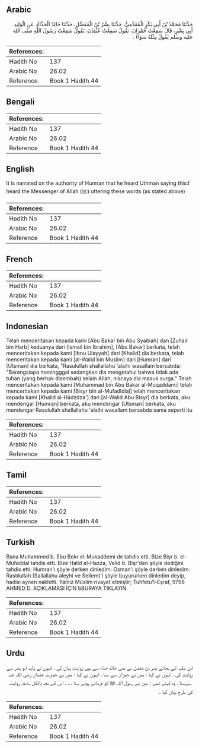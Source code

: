 ## Arabic


<div dir="rtl" lang="ar" style={{fontSize:'larger',backgroundColor:'#f8f9fa',padding:20}}>
حَدَّثَنَا مُحَمَّدُ بْنُ أَبِي بَكْرٍ الْمُقَدَّمِيُّ، حَدَّثَنَا بِشْرُ بْنُ الْمُفَضَّلِ، حَدَّثَنَا خَالِدٌ الْحَذَّاءُ، عَنِ الْوَلِيدِ أَبِي بِشْرٍ، قَالَ سَمِعْتُ حُمْرَانَ، يَقُولُ سَمِعْتُ عُثْمَانَ، يَقُولُ سَمِعْتُ رَسُولَ اللَّهِ صلى الله عليه وسلم يَقُولُ مِثْلَهُ سَوَاءً ‏.‏
</div>
<div style={{backgroundColor:'#f8f9fa',padding:20, marginBottom: 10}}><table> <thead> <tr> <th>References:</th> <th></th> </tr> </thead> <tbody><tr><td>Hadith No</td><td>137</td></tr><tr><td>Arabic No</td><td>26.02</td></tr><tr><td>Reference</td><td>Book 1 Hadith 44</td></tr></tbody></table></div>

## Bengali


<div dir="ltr" lang="bn" style={{fontSize:'larger',backgroundColor:'#f8f9fa',padding:20}}>

</div>
<div style={{backgroundColor:'#f8f9fa',padding:20, marginBottom: 10}}><table> <thead> <tr> <th>References:</th> <th></th> </tr> </thead> <tbody><tr><td>Hadith No</td><td>137</td></tr><tr><td>Arabic No</td><td>26.02</td></tr><tr><td>Reference</td><td>Book 1 Hadith 44</td></tr></tbody></table></div>

## English


<div dir="ltr" lang="en" style={{fontSize:'larger',backgroundColor:'#f8f9fa',padding:20}}>
It is narrated on the authority of Humran that he heard Uthman saying this:I heard the Messenger of Allah (ﷺ) uttering these words (as stated above)
</div>
<div style={{backgroundColor:'#f8f9fa',padding:20, marginBottom: 10}}><table> <thead> <tr> <th>References:</th> <th></th> </tr> </thead> <tbody><tr><td>Hadith No</td><td>137</td></tr><tr><td>Arabic No</td><td>26.02</td></tr><tr><td>Reference</td><td>Book 1 Hadith 44</td></tr></tbody></table></div>

## French


<div dir="ltr" lang="fr" style={{fontSize:'larger',backgroundColor:'#f8f9fa',padding:20}}>

</div>
<div style={{backgroundColor:'#f8f9fa',padding:20, marginBottom: 10}}><table> <thead> <tr> <th>References:</th> <th></th> </tr> </thead> <tbody><tr><td>Hadith No</td><td>137</td></tr><tr><td>Arabic No</td><td>26.02</td></tr><tr><td>Reference</td><td>Book 1 Hadith 44</td></tr></tbody></table></div>

## Indonesian


<div dir="ltr" lang="id" style={{fontSize:'larger',backgroundColor:'#f8f9fa',padding:20}}>
Telah menceritakan kepada kami [Abu Bakar bin Abu Syaibah] dan [Zuhair bin Harb] keduanya dari [Ismail bin Ibrahim], [Abu Bakar] berkata, telah menceritakan kepada kami [Ibnu Ulayyah] dari [Khalid] dia berkata, telah menceritakan kepada kami [al-Walid bin Muslim] dari [Humran] dari [Utsman] dia berkata, "Rasulullah shallallahu 'alaihi wasallam bersabda: "Barangsiapa meningggal sedangkan dia mengetahui bahwa tidak ada tuhan (yang berhak disembah) selain Allah, niscaya dia masuk surga." Telah menceritakan kepada kami [Muhammad bin Abu Bakar al-Muqaddami] telah menceritakan kepada kami [Bisyr bin al-Mufadldlal] telah menceritakan kepada kami [Khalid al-Hadzdza'] dari [al-Walid Abu Bisyr] dia berkata, aku mendengar [Humran] berkata, aku mendengar [Utsman] berkata, aku mendengar Rasulullah shallallahu 'alaihi wasallam bersabda sama seperti itu
</div>
<div style={{backgroundColor:'#f8f9fa',padding:20, marginBottom: 10}}><table> <thead> <tr> <th>References:</th> <th></th> </tr> </thead> <tbody><tr><td>Hadith No</td><td>137</td></tr><tr><td>Arabic No</td><td>26.02</td></tr><tr><td>Reference</td><td>Book 1 Hadith 44</td></tr></tbody></table></div>

## Tamil


<div dir="ltr" lang="ta" style={{fontSize:'larger',backgroundColor:'#f8f9fa',padding:20}}>

</div>
<div style={{backgroundColor:'#f8f9fa',padding:20, marginBottom: 10}}><table> <thead> <tr> <th>References:</th> <th></th> </tr> </thead> <tbody><tr><td>Hadith No</td><td>137</td></tr><tr><td>Arabic No</td><td>26.02</td></tr><tr><td>Reference</td><td>Book 1 Hadith 44</td></tr></tbody></table></div>

## Turkish


<div dir="ltr" lang="tr" style={{fontSize:'larger',backgroundColor:'#f8f9fa',padding:20}}>
Bana Muhammed b. Ebu Bekr el-Mukaddemi de tahdis etti. Bize Bişr b. el-Mufaddal tahdis etti. Bize Halid el-Hazza, Velid b. Bişr'den şöyle dediğini tahdis etti: Humran'ı şöyle derken dinledim: Osman'ı şöyle derken dinledim: Rastılullah (Sallallahu aleyhi ve Sellem)'i şöyle buyururken dinledim deyip, hadisi aynen nakletti. Yalnız Müslim rivayet etmiştir; Tuhfetu'l-Eşraf, 9798 AHMED D. AÇIKLAMASI İÇİN bBURAYA TIKLAYIN
</div>
<div style={{backgroundColor:'#f8f9fa',padding:20, marginBottom: 10}}><table> <thead> <tr> <th>References:</th> <th></th> </tr> </thead> <tbody><tr><td>Hadith No</td><td>137</td></tr><tr><td>Arabic No</td><td>26.02</td></tr><tr><td>Reference</td><td>Book 1 Hadith 44</td></tr></tbody></table></div>

## Urdu


<div dir="rtl" lang="ur" style={{fontSize:'larger',backgroundColor:'#f8f9fa',padding:20}}>
ابن علیہ کے بجائے بشر بن مفضل نے بھی خالد حذاء سے یہی روایت بیان کی ، انہوں نے ولید ابو بشر سے روایت کی ، انہوں نے کہا : میں نے حمران سے سنا ، انہوں نے کہا : میں نے حضرت عثمان ‌رضی ‌اللہ ‌عنہ ‌ ‌ سےسنا ، وہ کہتے تھے : میں نے رسول اللہ ﷺ کو فرماتے ہوئے سنا ..... اس کے بعد بالکل سابقہ روایت کی طرح بیان کیا ۔
</div>
<div style={{backgroundColor:'#f8f9fa',padding:20, marginBottom: 10}}><table> <thead> <tr> <th>References:</th> <th></th> </tr> </thead> <tbody><tr><td>Hadith No</td><td>137</td></tr><tr><td>Arabic No</td><td>26.02</td></tr><tr><td>Reference</td><td>Book 1 Hadith 44</td></tr></tbody></table></div>